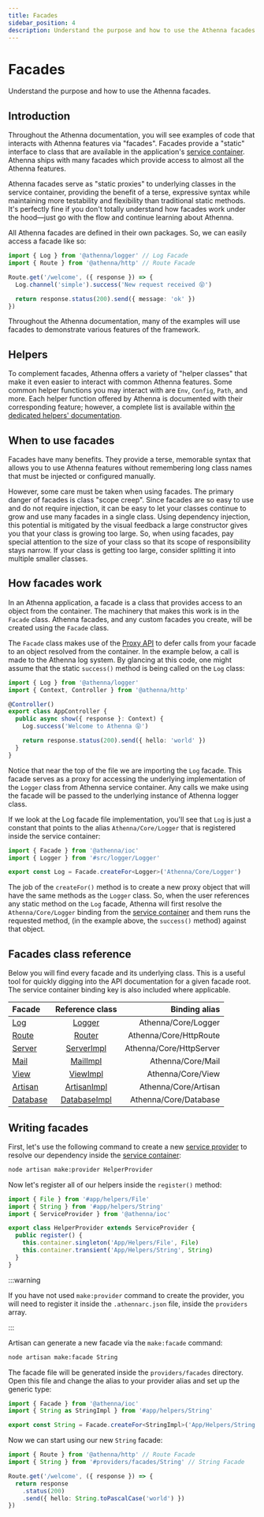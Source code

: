 ```yaml
---
title: Facades
sidebar_position: 4
description: Understand the purpose and how to use the Athenna facades.
---
```


# Facades

Understand the purpose and how to use the Athenna facades.

## Introduction

Throughout the Athenna documentation, you will see examples of code that
interacts with Athenna features via "facades". Facades provide a "static"
interface to class that are available in the application's [service container](/docs/architecture-concepts/service-container).
Athenna ships with many facades which provide access to almost all the Athenna
features.

Athenna facades serve as "static proxies" to underlying classes in the service
container, providing the benefit of a terse, expressive syntax while maintaining
more testability and flexibility than traditional static methods. It's perfectly
fine if you don't totally understand how facades work under the hood—just go
with the flow and continue learning about Athenna.

All Athenna facades are defined in their own packages. So, we can easily access
a facade like so:

```typescript
import { Log } from '@athenna/logger' // Log Facade
import { Route } from '@athenna/http' // Route Facade

Route.get('/welcome', ({ response }) => {
  Log.channel('simple').success('New request received 😝')

  return response.status(200).send({ message: 'ok' })
})
```

Throughout the Athenna documentation, many of the examples will use facades to
demonstrate various features of the framework.

## Helpers

To complement facades, Athenna offers a variety of "helper classes" that make it
even easier to interact with common Athenna features. Some common helper
functions you may interact with are `Env`, `Config`, `Path`, and more. Each helper
function offered by Athenna is documented with their corresponding feature;
however, a complete list is available within [the dedicated helpers' documentation](/docs/digging-deeper/helpers).

## When to use facades

Facades have many benefits. They provide a terse, memorable syntax that allows
you to use Athenna features without remembering long class names that must be
injected or configured manually.

However, some care must be taken when using facades. The primary danger of
facades is class "scope creep". Since facades are so easy to use and do not
require injection, it can be easy to let your classes continue to grow and use
many facades in a single class. Using dependency injection, this potential is
mitigated by the visual feedback a large constructor gives you that your class
is growing too large. So, when using facades, pay special attention to the size
of your class so that its scope of responsibility stays narrow. If your class
is getting too large, consider splitting it into multiple smaller classes.

## How facades work

In an Athenna application, a facade is a class that provides access to an
object from the container. The machinery that makes this work is in the `Facade`
class. Athenna facades, and any custom facades you create, will be created
using the `Facade` class.

The `Facade` class makes use of the [Proxy API](https://developer.mozilla.org/en-US/docs/Web/JavaScript/Reference/Global_Objects/Proxy)
to defer calls from your facade to an object resolved from the container. In the
example below, a call is made to the Athenna log system. By glancing at this
code, one might assume that the static `success()` method is being called on the
`Log` class:

```typescript
import { Log } from '@athenna/logger'
import { Context, Controller } from '@athenna/http'

@Controller()
export class AppController {
  public async show({ response }: Context) {
    Log.success('Welcome to Athenna 😝')

    return response.status(200).send({ hello: 'world' })
  }
}
```

Notice that near the top of the file we are importing the `Log` facade. This
facade serves as a proxy for accessing the underlying implementation of the
`Logger` class from Athenna service container. Any calls we make using the
facade will be passed to the underlying instance of Athenna logger class.

If we look at the Log facade file implementation, you'll see that `Log` is
just a constant that points to the alias `Athenna/Core/Logger` that is
registered inside the service container:

```typescript
import { Facade } from '@athenna/ioc'
import { Logger } from '#src/logger/Logger'

export const Log = Facade.createFor<Logger>('Athenna/Core/Logger')
```

The job of the `createFor()` method is to create a new proxy object that will
have the same methods as the `Logger` class. So, when the user references any
static method on the `Log` facade, Athenna will first resolve the
`Athenna/Core/Logger` binding from the [service container](/docs/architecture-concepts/service-container)
and them runs the requested method, (in the example above, the `success()`
method) against that object.

## Facades class reference

Below you will find every facade and its underlying class. This is a useful
tool for quickly digging into the API documentation for a given facade root.
The service container binding key is also included where applicable.

| Facade | Reference class | Binding alias |
|:----------|:-------:|-------------:|
| [Log](https://github.com/AthennaIO/Logger/blob/develop/src/facades/Log.ts)   | [Logger](https://github.com/AthennaIO/Logger/blob/develop/src/logger/Logger.ts)  |      Athenna/Core/Logger |
| [Route](https://github.com/AthennaIO/Http/blob/develop/src/facades/Route.ts)   | [Router](https://github.com/AthennaIO/Http/blob/develop/src/router/Router.ts)  |      Athenna/Core/HttpRoute |
| [Server](https://github.com/AthennaIO/Http/blob/develop/src/facades/Server.ts)   | [ServerImpl](https://github.com/AthennaIO/Http/blob/develop/src/server/ServerImpl.ts)  |      Athenna/Core/HttpServer |
| [Mail](https://github.com/AthennaIO/Mail/blob/develop/src/facades/Mail.ts)   | [MailImpl](https://github.com/AthennaIO/Mail/blob/develop/src/mail/MailImpl.ts)  |      Athenna/Core/Mail |
| [View](https://github.com/AthennaIO/View/blob/develop/src/facades/View.ts)   | [ViewImpl](https://github.com/AthennaIO/View/blob/develop/src/views/ViewImpl.ts)  |      Athenna/Core/View |
| [Artisan](https://github.com/AthennaIO/Artisan/blob/develop/src/facades/Artisan.ts)   | [ArtisanImpl](https://github.com/AthennaIO/Artisan/blob/develop/src/artisan/ArtisanImpl.ts)  |      Athenna/Core/Artisan |
| [Database](https://github.com/AthennaIO/Database/blob/develop/src/facades/Database.ts)   | [DatabaseImpl](https://github.com/AthennaIO/Database/blob/develop/src/database/DatabaseImpl.ts)  |      Athenna/Core/Database |

## Writing facades

First, let's use the following command to create a new [service provider](/docs/architecture-concepts/service-providers)
to resolve our dependency inside the [service container](/docs/architecture-concepts/service-container):

```bash
node artisan make:provider HelperProvider
```

Now let's register all of our helpers inside the `register()` method:

```typescript
import { File } from '#app/helpers/File'
import { String } from '#app/helpers/String'
import { ServiceProvider } from '@athenna/ioc'

export class HelperProvider extends ServiceProvider {
  public register() {
    this.container.singleton('App/Helpers/File', File)
    this.container.transient('App/Helpers/String', String)
  }
}
```

:::warning

If you have not used `make:provider` command to create the provider, you
will need to register it inside the `.athennarc.json` file, inside the
`providers` array.

:::

Artisan can generate a new facade via the `make:facade` command:

```bash
node artisan make:facade String
```

The facade file will be generated inside the `providers/facades` directory.
Open this file and change the alias to your provider alias and set up the
generic type:

```typescript
import { Facade } from '@athenna/ioc'
import { String as StringImpl } from '#app/helpers/String'

export const String = Facade.createFor<StringImpl>('App/Helpers/String')
```

Now we can start using our new `String` facade:

```typescript
import { Route } from '@athenna/http' // Route Facade
import { String } from '#providers/facades/String' // String Facade

Route.get('/welcome', ({ response }) => {
  return response
    .status(200)
    .send({ hello: String.toPascalCase('world') })
})
```
